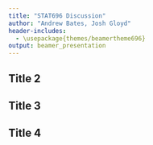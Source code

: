 ```yaml
---
title: "STAT696 Discussion"
author: "Andrew Bates, Josh Gloyd"
header-includes:
  - \usepackage{themes/beamertheme696}
output: beamer_presentation
---
```


<!-- slide 2 -->

## Title 2



<!-- slide 3 -->

## Title 3



<!-- slide 4 -->

## Title 4
